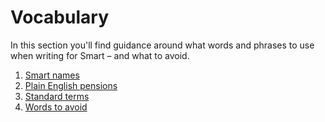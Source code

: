 
<Meta title="Design system/4. Write Smart/5. Vocabulary" />

# Vocabulary

In this section you'll find guidance around what words and phrases to use when writing for Smart – and what to avoid. 

1. [Smart names](https://www.example.com)
2. [Plain English pensions](https://www.example.com)
3. [Standard terms](https://www.example.com)
4. [Words to avoid](https://www.example.com)